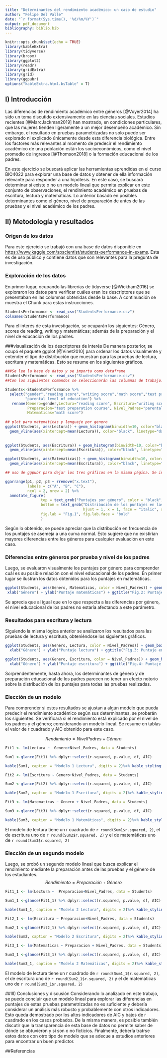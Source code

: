 ```yaml
---
title: "Determinantes del rendimiento académico: un caso de estudio"
author: "Felipe Del Valle"
date: "`r format(Sys.time(), '%d/%m/%Y')`"
output: pdf_document
bibliography: biblio.bib
---
```


```r
knitr::opts_chunk$set(echo = TRUE)
library(kableExtra)
library(tidyverse)
library(broom)
library(ggplot2)
library(readr)
library(gridExtra)
library(grid)
library(ggpubr)
options("kableExtra.html.bsTable" = T)
```

## I) Introducción
Las diferencias de rendimiento académico entre géneros [@Voyer2014] ha sido un tema discutido extensivamente en las ciencias sociales. Estudios recientes [@MarcJackman2019] han mostrado, en condiciones particulares, que las mujeres tienden ligeramente a un mejor desempeño académico. Sin embargo, el resultado en pruebas parametrizadas no solo puede ser explorado ni explicado únicamente desde esta diferencia biológica. Entre los factores más relevantes al momento de predecir el rendimiento académico de una población están los socioeconómicos, como el nivel promedio de ingresos [@Thomson2018] o la formación educacional de los padres. 

En este ejercicio se buscará aplicar las herramientas aprendidas en el curso BIO4022 para explorar una base de datos y obtener de ella información relevante para responder a una hipótesis. En este caso, se buscará determinar si existe o no un modelo lineal que permita explicar en este conjunto de observaciones, el rendimiento académico en pruebas de escritura, lectura y matemáticas. Lo anterior basado en posibles determinantes como el género, nivel de preparación de antes de las pruebas y el nivel académico de los padres.

## II) Metodología y resultados

### Origen de los datos
Para este ejercicio se trabajó con una base de datos disponible en <https://www.kaggle.com/spscientist/students-performance-in-exams>. Esta es de uso público y contiene datos que son relevantes para la pregunta de investigación.

### Exploración de los datos
En primer lugar, ocupando las librerías de tidyverse [@Wickham2016] se exploraron los datos para verificar cuáles eran los descriptores que se presentaban en las columnas obtenidas desde la base. A continuación se muestra el Chunk para estas instrucciones.
```r
StudentsPerformance <- read_csv("StudentsPerformance.csv")
colnames(StudentsPerformance)
```
Para el interés de esta investigación, se ocuparán los siguientes: Género, scores de reading, writing y matemáticas; además de la preparación y el nivel de educación de los padres.

###visualización de los descriptores de interés
De manera posterior, se ocupó el paquete ggplot [@Vinet2010] para ordenar los datos visualmente y entender el tipo de distribución que muestran para las pruebas de lectura, escritura y matemáticas. Esto se resume en los siguientes gráficos.

```r
###Se lee la base de datos y se importa como dataframe
StudentsPerformance <- read_csv("StudentsPerformance.csv")
##Con los siguientes comandos se seleccionarán las columnas de trabajo.

Students<-StudentsPerformance %>% 
  select("gender","reading score","writing score","math score","test preparation course",
         "parental level of education") %>% 
   rename(Genero=gender,Lectura="reading score", Escritura="writing score", 
          Preparacion="test preparation course", Nivel_Padres="parental level of education", 
          Matematicas="math score")
          
## plot para matematicas y lenguaje por genero
ggplot(Students, aes(Lectura)) + geom_histogram(binwidth=10, color="black", aes(fill=Genero))+
  geom_vline(aes(xintercept=mean(Lectura)), color="black", linetype="dashed", size=0.5) -> p1
 
                              
ggplot(Students, aes(Escritura)) + geom_histogram(binwidth=10, color="black", aes(fill=Genero))+
  geom_vline(aes(xintercept=mean(Escritura)), color="black", linetype="dashed", size=0.5) -> p2

ggplot(Students, aes(Matematicas)) + geom_histogram(binwidth=10, color="black", aes(fill=Genero))+
  geom_vline(aes(xintercept=mean(Escritura)), color="black", linetype="dashed", size=0.5) ->p3

## uso de ggpubr para dejar los tres gráficos en la misma página. Se incluye la media.

ggarrange(p1, p2, p3 + rremove("x.text"), 
          labels = c("A", "B", "C"),
          ncol = 2, nrow = 2) %>% 
  annotate_figure(
                top = text_grob("Puntajes por género", color = "black", size = 14),
                bottom = text_grob("Distribución de los puntajes en las respectivas pruebas (Verde=Hombres, Sandía=Mujeres)",
                                   hjust = 1, x = 1, face = "italic", size = 10),
                fig.lab = "Fig.1", fig.lab.face = "bold"
                )
```

Según lo obtenido, se puede apreciar que la distribución en frecuencia de los puntajes se asemeja a una curva normal. Esto sugiere que no existirían mayores diferencias entre los géneros para cualquier evaluación en este caso.

### Diferencias entre géneros por prueba y nivel de los padres

Luego, se evaluaron visualmente los puntajes por género para comprender cuál es su posible relación con el nivel educacional de los padres. En primer lugar se ilustran los datos obtenidos para los puntajes en matemáticas.
```r
ggplot(Students, aes(Genero, Matematicas, color = Nivel_Padres)) + geom_boxplot()+
 xlab("Género") + ylab("Puntaje matemáticas") + ggtitle("Fig.2: Puntaje en matemáticas según género y nivel de los padres")+ theme(plot.title = element_text(color = "black", size = 10))
```

Se aprecia que al igual que en lo que respecta a las diferencias por género, el nivel educacional de los padres no estaría afectando a este parámetro.

### Resultados para escritura y lectura
Siguiendo la misma lógica anterior se analizaron los resultados para las pruebas de lectura y escritura, obteniéndose los siguientes gráficos.

```r
ggplot(Students, aes(Genero, Lectura, color = Nivel_Padres)) + geom_boxplot()+
  xlab("Género") + ylab("Puntaje lectura") + ggtitle("Fig.3: Puntaje en lectura según género y nivel de los padres")+ theme(plot.title = element_text(color = "black", size = 10))
```

```r
ggplot(Students, aes(Genero, Escritura, color = Nivel_Padres)) + geom_boxplot()+
  xlab("Género") + ylab("Puntaje escritura") + ggtitle("Fig.4: Puntaje en escritura según género y nivel de los padres")+ theme(plot.title = element_text(color = "black", size = 10))
```

Sorprendentemente, hasta ahora, los determinantes de género y de preparación educacional de los padres parecen no tener un efecto notorio sobre la distribución de los puntajes para todas las pruebas realizadas.

### Elección de un modelo
Para comprender si estos resultados se ajustan a algún modelo que pueda predecir el rendimiento académico según sus determinantes, se probarán los siguientes. Se verificará si el rendimiento está explicado por el nivel de los padres y el género; considerando un modelo lineal. Se resume en tablas el valor de r cuadrado y AIC obtenido para este caso.

$$Rendimiento = NivelPadres+Género $$

```r
Fit1 <- lm(Lectura ~  Genero+Nivel_Padres, data = Students)

Sum1 <-glance(Fit1) %>% dplyr::select(r.squared, p.value, df, AIC)

kable(Sum1, caption = "Modelo 1 Lectura", digits = 2)%>% kable_styling(bootstrap_options = c("striped", "hover", full_width = F), latex_options = "HOLD_position")

```

```r
Fit2 <- lm(Escritura ~ Genero+Nivel_Padres, data = Students)

Sum2 <-glance(Fit2) %>% dplyr::select(r.squared, p.value, df, AIC)

kable(Sum2, caption = "Modelo 1 Escritura", digits = 2)%>% kable_styling(bootstrap_options = c("striped", "hover", full_width = F),latex_options = "HOLD_position")


```

```r
Fit3 <- lm(Matematicas ~ Genero + Nivel_Padres, data = Students)

Sum3 <-glance(Fit3) %>% dplyr::select(r.squared, p.value, df, AIC)

kable(Sum3, caption = "Modelo 1 Matemáticas", digits = 2)%>% kable_styling(bootstrap_options = c("striped", "hover", full_width = F),latex_options = "HOLD_position")

```

El modelo de lectura tiene un r cuadrado de `r round(Sum1$r.squared, 2)`, el de escritura uno de `r round(Sum2$r.squared, 2)` y el de matemáticas uno de `r round(Sum3$r.squared, 2)`

### Elección de un segundo modelo
Luego, se probó un segundo modelo lineal que busca explicar el rendimiento mediante la preparación antes de las pruebas y el género de los estudiantes.
$$Rendimiento = Preparación+Género $$
```r
Fit1_1 <- lm(Lectura ~  Preparacion+Nivel_Padres, data = Students)

Sum1_1 <-glance(Fit1_1) %>% dplyr::select(r.squared, p.value, df, AIC)

kable(Sum1_1, caption = "Modelo 2 Lectura", digits = 2)%>% kable_styling(bootstrap_options = c("striped", "hover", full_width = F),latex_options = "hold_position")

```

```r
Fit2_1 <- lm(Escritura ~ Preparacion+Nivel_Padres, data = Students)

Sum2_1 <-glance(Fit2_1) %>% dplyr::select(r.squared, p.value, df, AIC)

kable(Sum2, caption = "Modelo 2 Escritura", digits = 2)%>% kable_styling(bootstrap_options = c("striped", "hover", full_width = F),latex_options = "hold_position")


```

```r
Fit3_1 <- lm(Matematicas ~ Preparacion + Nivel_Padres, data = Students)

Sum3_1 <-glance(Fit3_1) %>% dplyr::select(r.squared, p.value, df, AIC)

kable(Sum3_1, caption = "Modelo 2 Matemáticas", digits = 2)%>% kable_styling(bootstrap_options = c("striped", "hover","bordered",full_width = F), latex_options = "hold_position")

```

El modelo de lectura tiene un r cuadrado de `r round(Sum1_1$r.squared, 2)`, el de escritura uno de `r round(Sum2_1$r.squared, 2)` y el de matemáticas uno de `r round(Sum3_1$r.squared, 2)`

##III) Conclusiones y discusión
Considerando lo analizado en este trabajo, se puede concluir que un modelo lineal para explorar las diferencias en puntajes de estas pruebas parametrizadas no es suficiente y debería considerar un análisis más robusto y probablemente con otros indicadores. Esto queda demostrado por los altos indicadores de AIC y bajos de r cuadrado en los casos probados. De la misma manera, es posible también discutir que la transparencia de esta base de datos no permite saber de dónde se obtuvieron y si son o no ficticios. Finalmente, debería tratrse estos datos con otro tipo de modelo que se adecue a estudios anteriores para encontrar un buen predictor.

##Referencias
